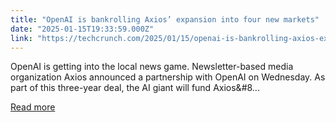 ```yaml
---
title: "OpenAI is bankrolling Axios’ expansion into four new markets"
date: "2025-01-15T19:33:59.000Z"
link: "https://techcrunch.com/2025/01/15/openai-is-bankrolling-axios-expansion-into-four-new-markets/"
---
```


OpenAI is getting into the local news game. Newsletter-based media organization Axios announced a partnership with OpenAI on Wednesday. As part of this three-year deal, the AI giant will fund Axios&#8...

[Read more](https://techcrunch.com/2025/01/15/openai-is-bankrolling-axios-expansion-into-four-new-markets/)
